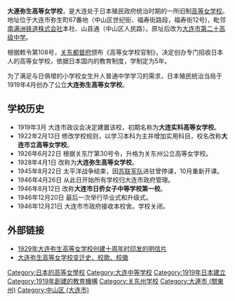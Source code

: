 '''大連弥生高等女学校'''，是大连处于日本殖民政府统治时期的一所旧制[[高等女学校|高等女学校]]。地址位于大连市弥生町67番地（中山区世纪街、福寿街路段，福寿街12号)，毗邻[[南满洲铁道株式会社|南满洲铁道株式会社]]本社、山县通（中山区人民路）。原址后改为[[大连市第二十高级中学|大连市第二十高级中学]]。

根据敕令第108号，[[关东都督府|关东都督府]]颁布《高等女学校官制》，决定创办专门招收日本人的高等女学校，依据日本国内的教育制度，学制定为5年。

为了满足与日俱增的小学校女生升人普通中学学习的需求，日本殖民统治当局于1919年4月创办了公立'''大连弥生高等女学校'''。

== 学校历史 ==
* 1919年3月       大连市政议会决定建置该校，初期名称为'''大连实科高等女学校'''。
* 1922年2月13日   修改学校规则，以学习本科为主并增加实用科目，校名改称'''大连市立高等女学校'''。
* 1926年6月22日   根据关东厅第30号令，升格为关东州公立高等女学校。
* 1928年4月1日     改称为'''大连弥生高等女学校'''。    
* 1945年8月22日    太平洋战争结束，因[[苏联军队|苏联军队]]进驻曾停课，10月重新开课。
* 1946年4月26日    从此日开始所有学校归大连市政府管理。
* 1946年8月12日    改称'''大连市日侨女子中等学校第一校'''。
* 1946年12月20日   最后一次举行毕业式和升级式。
* 1946年12月21日   大连市市政府接收本校舍。学校关闭。

== 外部链接 ==
* [http://blog.sina.com.cn/s/blog_4b6e880b0101b0pn.html 1929年大连弥生高等女学校创建十周年时印发的明信片] {{Wayback|url=http://blog.sina.com.cn/s/blog_4b6e880b0101b0pn.html |date=20211204010426 }}
* [http://blog.sina.com.cn/s/blog_4d7a90c50100wzax.html 大连弥生高等女学校变迁史、校歌、校徽] {{Wayback|url=http://blog.sina.com.cn/s/blog_4d7a90c50100wzax.html |date=20211204010429 }}

[[Category:日本的高等女學校|Category:日本的高等女學校]]


[[Category:大连中等学校|Category:大连中等学校]]
[[Category:1919年日本建立|Category:1919年日本建立]]
[[Category:1919年創建的教育機構|Category:1919年創建的教育機構]]
[[Category:关东州学校|Category:关东州学校]]
[[Category:大連市_(關東州)|Category:大連市 (關東州)]]
[[Category:中山区_(大连市)|Category:中山区 (大连市)]]